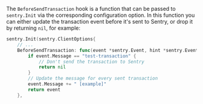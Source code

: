 The `BeforeSendTransaction` hook is a function that can be passed to `sentry.Init` via the corresponding configuration option. In this function you can either update the transaction event before it's sent to Sentry, or drop it by returning `nil`, for example:

```go
sentry.Init(sentry.ClientOptions{
	// ...
	BeforeSendTransaction: func(event *sentry.Event, hint *sentry.EventHint) *sentry.Event {
		if event.Message == "test-transaction" {
			// Don't send the transaction to Sentry
			return nil
		}
		// Update the message for every sent transaction
		event.Message += " [example]"
		return event
	},
```
